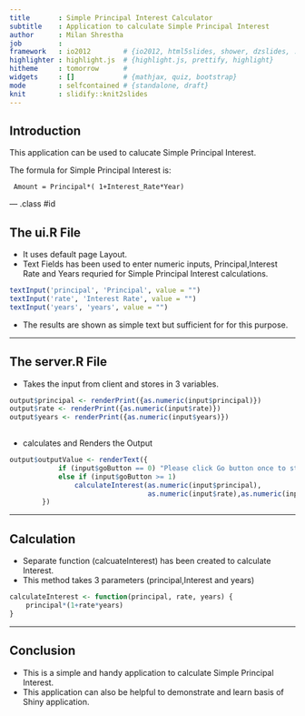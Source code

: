 ```yaml
---
title       : Simple Principal Interest Calculator 
subtitle    : Application to calculate Simple Principal Interest
author      : Milan Shrestha
job         : 
framework   : io2012        # {io2012, html5slides, shower, dzslides, ...}
highlighter : highlight.js  # {highlight.js, prettify, highlight}
hitheme     : tomorrow      # 
widgets     : []            # {mathjax, quiz, bootstrap}
mode        : selfcontained # {standalone, draft}
knit        : slidify::knit2slides
---
```


## Introduction

This application can be used to calucate Simple Principal Interest.

The formula for Simple Principal Interest is:

     Amount = Principal*( 1+Interest_Rate*Year) 


--- .class #id 

## The ui.R File

* It uses default page Layout.
* Text Fields has been used to enter numeric inputs, Principal,Interest Rate and Years requried for Simple Principal Interest calculations.
```r
textInput('principal', 'Principal', value = "")
textInput('rate', 'Interest Rate', value = "")
textInput('years', 'years', value = "")
```

* The results are shown as simple text but sufficient for for this purpose.

---

## The server.R File

* Takes the input from client and stores in 3 variables.

```r
output$principal <- renderPrint({as.numeric(input$principal)})
output$rate <- renderPrint({as.numeric(input$rate)})
output$years <- renderPrint({as.numeric(input$years)})
        
```
* calculates and Renders the Output

```r
output$outputValue <- renderText({
            if (input$goButton == 0) "Please click Go button once to start calulating Interest"
            else if (input$goButton >= 1) 
                calculateInterest(as.numeric(input$principal),
                                  as.numeric(input$rate),as.numeric(input$years))
        })
```

---

## Calculation

* Separate function (calcuateInterest) has been created to calculate Interest. 
* This method takes 3 parameters (principal,Interest and years)

```r
calculateInterest <- function(principal, rate, years) {
    principal*(1+rate*years)
}
```

----

## Conclusion

* This is a simple and handy application to calculate Simple Principal Interest.
* This application can also be helpful to demonstrate and learn basis of Shiny application.

